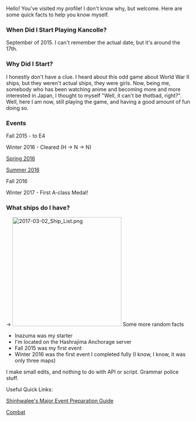 Hello! You've visited my profile! I don't know why, but welcome. Here are some quick facts to help you know myself. 

=== When Did I Start Playing Kancolle? ===
September of 2015. I can't remember the actual date, but it's around the 17th.

=== Why Did I Start? ===
I honestly don't have a clue. I heard about this odd game about World War II ships, but they weren't actual ships, they were girls. Now, being me, somebody who has been watching anime and becoming more and more interested in Japan, I thought to myself "Well, it can't be ''that ''bad, right?". Well, here I am now, still playing the game, and having a good amount of fun doing so.

=== Events ===
Fall 2015 - to E4 

Winter 2016 - Cleared (H -> N -> N)

[http://kancolle.wikia.com/wiki/User_blog:TiberiusInferno/Spring_2016_%22Total_War%22_Event_Report Spring 2016]

[http://kancolle.wikia.com/wiki/User_blog:TiberiusInferno/Summer_Event_2016_Report Summer 2016]

Fall 2016 

Winter 2017 - First A-class Medal! 

=== What ships do I have? ===
->
[[File:2017-03-02 Ship List.png|thumb|298x298px]]
Some more random facts
* Inazuma was my starter
* I'm located on the Hashrajima Anchorage server
* Fall 2015 was my first event
* Winter 2016 was the first event I completed fully (I know, I know, it was only three maps) 

I make small edits, and nothing to do with API or script. Grammar police stuff.

Useful Quick Links: 

[http://kancolle.wikia.com/wiki/User_blog:Shinhwalee/Major_Event_Preparation_Guide_for_Admirals Shinhwalee's Major Event Preparation Guide]

[http://kancolle.wikia.com/wiki/Combat Combat]